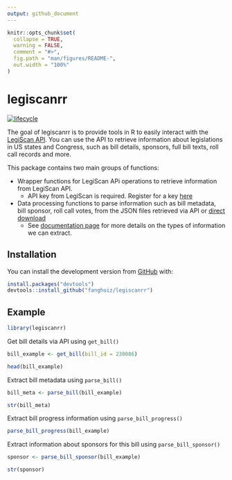 ```yaml
---
output: github_document
---
```


<!-- README.md is generated from README.Rmd. Please edit that file -->

```r
knitr::opts_chunk$set(
  collapse = TRUE,
  warning = FALSE,
  comment = "#>",
  fig.path = "man/figures/README-",
  out.width = "100%"
)
```

# legiscanrr

<!-- badges: start -->
[![lifecycle](https://img.shields.io/badge/lifecycle-experimental-orange.svg)](https://www.tidyverse.org/lifecycle/#experimental)
<!-- badges: end -->

The goal of legiscanrr is to provide tools in R to easily interact with the [LegiScan API](https://legiscan.com/legiscan). You can use the API to retrieve information about legislations in US states and Congress, such as bill details, sponsors, full bill texts, roll call records and more. 

This package contains two main groups of functions:

* Wrapper functions for LegiScan APi operations to retrieve information from LegiScan API.
    * API key from LegiScan is required. Register for a key [here](https://legiscan.com/legiscan)
* Data processing functions to parse information such as bill metadata, bill sponsor, roll call votes, from the JSON files retrieved via API or [direct download](https://legiscan.com/datasets)
    * See [documentation page](articles/parse-json.html) for more details on the types of information we can extract.

## Installation

You can install the development version from [GitHub](https://github.com/) with:

```r
install.packages("devtools")
devtools::install_github("fanghuiz/legiscanrr")
```

## Example

```r
library(legiscanrr)
```

Get bill details via API using `get_bill()`

```r
bill_example <- get_bill(bill_id = 230086)

head(bill_example)
```

Extract bill metadata using `parse_bill()`

```r
bill_meta <- parse_bill(bill_example)

str(bill_meta)
```

Extract bill progress information using `parse_bill_progress()`

```r
parse_bill_progress(bill_example)
```

Extract information about sponsors for this bill using `parse_bill_sponsor()`

```r
sponsor <- parse_bill_sponsor(bill_example)

str(sponsor)
```

